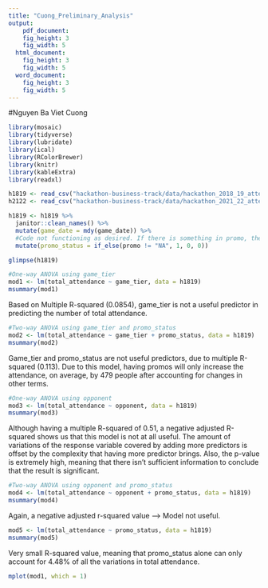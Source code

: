 ```yaml
---
title: "Cuong_Preliminary_Analysis"
output:
    pdf_document:
    fig_height: 3
    fig_width: 5
  html_document:
    fig_height: 3
    fig_width: 5
  word_document:
    fig_height: 3
    fig_width: 5
---
```


#Nguyen Ba Viet Cuong

```r
library(mosaic)
library(tidyverse)
library(lubridate)
library(ical)
library(RColorBrewer)
library(knitr)
library(kableExtra)
library(readxl)
```

```r
h1819 <- read_csv("hackathon-business-track/data/hackathon_2018_19_attendance.csv", show_col_types = FALSE)
h2122 <- read_csv("hackathon-business-track/data/hackathon_2021_22_attendance.csv", show_col_types = FALSE)
```

```r
h1819 <- h1819 %>%
  janitor::clean_names() %>%
  mutate(game_date = mdy(game_date)) %>%
  #Code not functioning as desired. If there is something in promo, then promo_status = 1, else = 0 but I got NA instead of 0
  mutate(promo_status = if_else(promo != "NA", 1, 0, 0))

glimpse(h1819)
```

```r
#One-way ANOVA using game_tier
mod1 <- lm(total_attendance ~ game_tier, data = h1819)
msummary(mod1)
```

Based on Multiple R-squared (0.0854), game_tier is not a useful predictor in predicting the number of total attendance. 


```r
#Two-way ANOVA using game_tier and promo_status
mod2 <- lm(total_attendance ~ game_tier + promo_status, data = h1819)
msummary(mod2)
```

Game_tier and promo_status are not useful predictors, due to multiple R-squared (0.113). Due to this model, having promos will only increase the attendance, on average, by 479 people after accounting for changes in other terms.

```r
#One-way ANOVA using opponent
mod3 <- lm(total_attendance ~ opponent, data = h1819)
msummary(mod3)
```

Although having a multiple R-squared of 0.51, a negative adjusted R-squared shows us that this model is not at all useful. The amount of variations of the response variable covered by adding more predictors is offset by the complexity that having more predictor brings. Also, the p-value is extremely high, meaning that there isn't sufficient information to conclude that the result is significant.

```r
#Two-way ANOVA using opponent and promo_status
mod4 <- lm(total_attendance ~ opponent + promo_status, data = h1819)
msummary(mod4)
```

Again, a negative adjusted r-squared value --> Model not useful.


```r
mod5 <- lm(total_attendance ~ promo_status, data = h1819)
msummary(mod5)
```

Very small R-squared value, meaning that promo_status alone can only account for 4.48% of all the variations in total attendance.



```r
mplot(mod1, which = 1)
```
